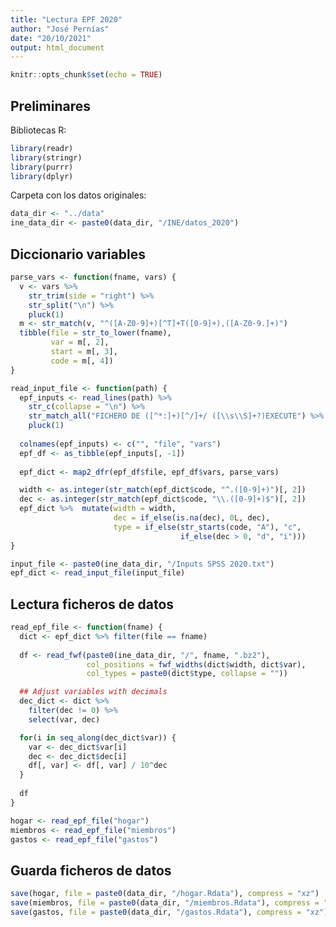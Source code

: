 ```yaml
---
title: "Lectura EPF 2020"
author: "José Pernías"
date: "20/10/2021"
output: html_document
---
```


```r
knitr::opts_chunk$set(echo = TRUE)
```

## Preliminares

Bibliotecas R:
```r
library(readr)
library(stringr)
library(purrr)
library(dplyr)
```

Carpeta con los datos originales:
```r
data_dir <- "../data"
ine_data_dir <- paste0(data_dir, "/INE/datos_2020")
```

## Diccionario variables

```r
parse_vars <- function(fname, vars) {
  v <- vars %>% 
    str_trim(side = "right") %>%
    str_split("\n") %>% 
    pluck(1)
  m <- str_match(v, "^([A-Z0-9]+)[^T]+T([0-9]+),([A-Z0-9.]+)")
  tibble(file = str_to_lower(fname),
         var = m[, 2],
         start = m[, 3],
         code = m[, 4])
}

read_input_file <- function(path) {
  epf_inputs <- read_lines(path) %>%
    str_c(collapse = "\n") %>%
    str_match_all("FICHERO DE ([^*:]+)[^/]+/ ([\\s\\S]+?)EXECUTE") %>%
    pluck(1)
  
  colnames(epf_inputs) <- c("", "file", "vars")
  epf_df <- as_tibble(epf_inputs[, -1])
  
  epf_dict <- map2_dfr(epf_df$file, epf_df$vars, parse_vars) 

  width <- as.integer(str_match(epf_dict$code, "^.([0-9]+)")[, 2])
  dec <- as.integer(str_match(epf_dict$code, "\\.([0-9]+)$")[, 2])
  epf_dict %>%  mutate(width = width, 
                       dec = if_else(is.na(dec), 0L, dec),
                       type = if_else(str_starts(code, "A"), "c",
                                      if_else(dec > 0, "d", "i")))
}

input_file <- paste0(ine_data_dir, "/Inputs SPSS 2020.txt")
epf_dict <- read_input_file(input_file)

```

## Lectura ficheros de datos

```r
read_epf_file <- function(fname) {
  dict <- epf_dict %>% filter(file == fname)
  
  df <- read_fwf(paste0(ine_data_dir, "/", fname, ".bz2"), 
                 col_positions = fwf_widths(dict$width, dict$var),
                 col_types = paste0(dict$type, collapse = ""))

  ## Adjust variables with decimals
  dec_dict <- dict %>% 
    filter(dec != 0) %>%
    select(var, dec)

  for(i in seq_along(dec_dict$var)) {
    var <- dec_dict$var[i]
    dec <- dec_dict$dec[i]
    df[, var] <- df[, var] / 10^dec
  }
  
  df
}

hogar <- read_epf_file("hogar")
miembros <- read_epf_file("miembros")
gastos <- read_epf_file("gastos")
```

## Guarda ficheros de datos 

```r
save(hogar, file = paste0(data_dir, "/hogar.Rdata"), compress = "xz")
save(miembros, file = paste0(data_dir, "/miembros.Rdata"), compress = "xz")
save(gastos, file = paste0(data_dir, "/gastos.Rdata"), compress = "xz")
```

